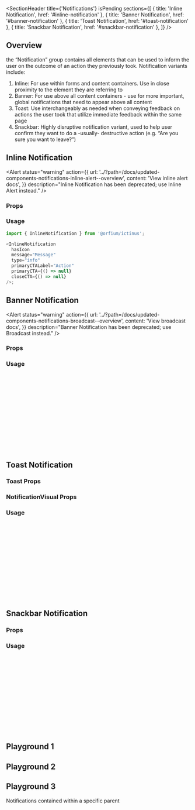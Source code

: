 
<Meta of={NotificationStories} />

<SectionHeader
  title={'Notifications'}
  isPending
  sections={[
    { title: 'Inline Notification', href: '#inline-notification' },
    { title: 'Banner Notification', href: '#banner-notification' },
    { title: 'Toast Notification', href: '#toast-notification' },
    { title: 'Snackbar Notification', href: '#snackbar-notification' },
  ]}
/>

## Overview

the “Notification” group contains all elements that can be used to inform the user on the outcome of an action they previously took.
Notification variants include:

1. Inline: For use within forms and content containers. Use in close proximity to the element they are referring to
2. Banner: For use above all content containers - use for more important, global notifications that need to appear above all content
3. Toast: Use interchangeably as needed when conveying feedback on actions the user took that utilize immediate feedback within the same page
4. Snackbar: Highly disruptive notification variant, used to help user confirm they want to do a -usually- destructive action (e.g. “Are you sure you want to leave?”)

## Inline Notification

<Alert
  status="warning"
  action={{
    url: '../?path=/docs/updated-components-notifications-inline-alert--overview',
    content: 'View inline alert docs',
  }}
  description="Inline Notification has been deprecated; use Inline Alert instead."
/>

### Props

<ArgTypes of={InlineNotification} />

### Usage

```js
import { InlineNotification } from '@orfium/ictinus';

<InlineNotification
  hasIcon
  message="Message"
  type="info"
  primaryCTALabel="Action"
  primaryCTA={() => null}
  closeCTA={() => null}
/>;
```

<Canvas of={NotificationStories.InlineNotificationStory} />

## Banner Notification

<Alert
  status="warning"
  action={{
    url: '../?path=/docs/updated-components-notifications-broadcast--overview',
    content: 'View broadcast docs',
  }}
  description="Banner Notification has been deprecated; use Broadcast instead."
/>

### Props

<ArgTypes of={Banner} />

### Usage

```js
import { NotificationsContainer, Banner } from '@orfium/ictinus';

<NotificationsContainer position="bottom-right">
  <Banner
    hasIcon
    title="Title"
    message="Informative Message"
    type="info"
    primaryCTALabel="Action"
    primaryCTA={() => null}
    closeCTA={() => null}
  />
  // add more Banners components here if needed
</NotificationsContainer>;
```

<Canvas of={NotificationStories.BannerNotification} />

## Toast Notification

### Toast Props

<ArgTypes of={Toast} />

### NotificationVisual Props

<ArgTypes of={NotificationVisual} />

### Usage

```js
import { Toast, NotificationVisual } from '@orfium/ictinus';

<NotificationsContainer position="bottom-right">
  <Toast message="message" type="info" isExpanded hasMinimumHeight={false} closeCTA={closeCTA}>
    <NotificationVisual
      title="title"
      primaryCTALabel="Primary CTA Label"
      primaryCTA={primaryCTA}
      secondaryCTALabel="Secondary CTA Label"
      secondaryCTA={secondaryCTA}
      description="Lorem ipsum dolor sit amet, consectetur adipiscing elit. Sed viverra neque nec est porttitor"
    />
  </Toast>
</NotificationsContainer>;
```

<Canvas of={NotificationStories.ToastNotification} />

## Snackbar Notification

### Props

<ArgTypes of={Snackbar} />

### Usage

```js
import { Snackbar } from '@orfium/ictinus';

<NotificationsContainer position="bottom-right">
  <Snackbar
    message="message"
    type="info"
    primaryCTALabel="Primary CTA Label"
    primaryCTA={primaryCTA}
    secondaryCTALabel="Secondary CTA Label"
    secondaryCTA={secondaryCTA}
    description="Lorem ipsum dolor sit amet, consectetur adipiscing elit. Sed viverra neque nec est porttitor"
    closeCTA={closeCTA}
  />
</NotificationsContainer>;
```

<Canvas of={NotificationStories.SnackbarNotification} />

## Playground 1

<Canvas of={NotificationStories.Playground1} />

## Playground 2

<Canvas of={NotificationStories.Playground2} />

## Playground 3

Notifications contained within a specific parent

<Canvas of={NotificationStories.Playground3} />
